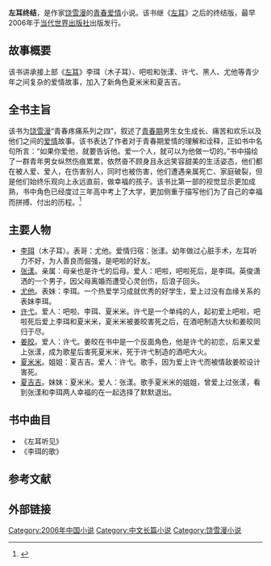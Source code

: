 {{Otheruses|subject=饶雪漫小说《左耳终结》 |other=其他同名作品|左耳 }}
{{Infobox book 
| 书名      = 左耳终结
| 图像      = [[File:Left_Ear_2.jpg|200px]]
| 图像说明  = 封面
| 作者      = [[饶雪漫|饶雪漫]]
| 出版地    = 
| 语言      = 简体中文
| 系列      = 青春疼痛系列
| 题材      = 青年男女爱情
| 类型      = 长篇小说
| 出版者    = [[当代世界出版社|当代世界出版社]]
| 出版日期  = 2006年7月1日
| 媒介      = 印刷（平装书）
| 页数      = 278
| 开本      = 
| isbn      = 9787509000809
| oclc      = 
| 杜威十进制图书分类法= 
| 美国国会图书馆图书分类法= 
| 上一部作品= 《[[左耳_(小说)|左耳]]》
| 下一部作品= 
| 引用      = 
| 被引用    = 
}}
'''左耳终结'''，是作家[[饶雪漫|饶雪漫]]的[[青春|青春]][[爱情|爱情]]小说。该书继《[[左耳_(小说)|左耳]]》之后的终结版，最早2006年于[[当代世界出版社|当代世界出版社]]出版发行。

== 故事概要 ==
该书讲承接上部《[[左耳_(小说)|左耳]]》李珥（木子耳）、吧啦和张漾、许弋、黑人、尤他等青少年之间复杂的爱情故事，加入了新角色夏米米和夏吉吉。

== 全书主旨 ==
该书为[[饶雪漫|饶雪漫]]“青春疼痛系列之四”，叙述了[[青春期|青春期]]男生女生成长、痛苦和欢乐以及他们之间的[[爱情|爱情]]故事。该书表达了作者对于青春期爱情的理解和诠释，正如书中名句所言：“如果你爱他，就要告诉他。爱一个人，就可以为他做一切的。”书中描绘了一群青年男女纵然伤痕累累，依然奋不顾身且永远笑容甜美的生活姿态，他们都在被人爱、爱人，在伤害别人，同时也被伤害，他们遭遇亲属死亡、家庭破裂，但是他们始终乐观向上永远直前，做幸福的孩子。该书比第一部的视觉显示更加成熟，书中角色已经度过三年高中考上了大学，更加侧重于描写他们为了自己的幸福而拼搏、付出的历程。<ref>{{cite book |author=饶雪漫|title=《左耳终结》|url=https://archive.org/details/zuoerzhongjie0000raox|year=2006|publisher=当代世界出版社|location=北京市|pages=[https://archive.org/details/zuoerzhongjie0000raox/page/269 269]-278|isbn=9787509000809}}</ref>

== 主要人物 ==
*[[李珥|李珥]]（木子耳）。表哥：尤他。爱情归宿：张漾。幼年做过心脏手术，左耳听力不好，为人善良而倔强，是吧啦的好友。
*[[张漾|张漾]]。亲属：母亲也是许弋的后母。爱人：吧啦，吧啦死后，是李珥。英俊潇洒的一个男子，因父母离婚而遭受心灵创伤，后浪子回头。
*[[尤他|尤他]]。表妹：李珥。一个热爱学习成就优秀的好学生，爱上过没有血缘关系的表妹李珥。
*[[许弋|许弋]]。爱人：吧啦、李珥、夏米米。许弋是一个单纯的人，起初爱上吧啦，吧啦死后爱上李珥和夏米米，夏米米被姜皎害死之后，在酒吧制造大伙和姜皎同归于尽。
*[[姜皎|姜皎]]。爱人：许弋。姜皎在书中是一个反面角色，他是许弋的初恋，后来又爱上张漾，成为歌星后害死夏米米，死于许弋制造的酒吧大火。
*[[夏米米|夏米米]]。姐姐：夏吉吉。爱人：许弋。歌手，因为爱上许弋而被情敌姜皎设计害死。
*[[夏吉吉|夏吉吉]]。妹妹：夏米米。爱人：张漾。歌手夏米米的姐姐，曾爱上过张漾，看到张漾和李珥两人幸福的在一起选择了默默退出。

== 书中曲目 ==
*《左耳听见》
*《李珥的歌》

==参考文献==
<div class="references-small">
<references></references>
</div>

== 外部链接 ==
{{饶雪漫作品}}

{{DEFAULTSORT:Zuo左耳}}
[[Category:2006年中国小说|Category:2006年中国小说]]
[[Category:中文长篇小说|Category:中文长篇小说]]
[[Category:饶雪漫小说|Category:饶雪漫小说]]
